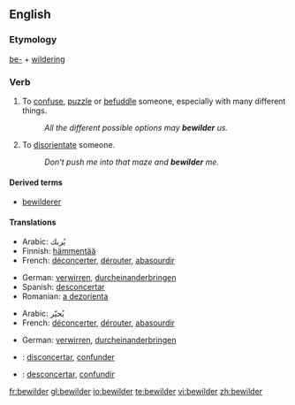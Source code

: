 ==English==

===Etymology===
[[be-]] + [[wildering]]

===Verb===
{{en-verb}}

# {{transitive}} To [[confuse]], [[puzzle]] or [[befuddle]] someone, especially with many different things.
#:''All the different possible options may '''bewilder''' us.''
# {{transitive}} To [[disorientate]] someone.
#:''Don't push me into that maze and '''bewilder''' me.''

==== Derived terms ====
* [[bewilderer]]

====Translations====
{{trans-top|confuse}}
* Arabic: يُربك
* Finnish: [[hämmentää]]
* French: [[déconcerter]], [[dérouter]], [[abasourdir]]
{{trans-mid}}
* German: [[verwirren]], [[durcheinanderbringen]]
* Spanish: [[desconcertar]]
* Romanian: [[a dezorienta]]
{{trans-bottom}}

{{trans-top|disorientate}}
* Arabic: يُحيّر
* French: [[déconcerter]], [[dérouter]], [[abasourdir]]
{{trans-mid}}
* German: [[verwirren]], [[durcheinanderbringen]]
{{trans-bottom}}

{{checktrans-top}}
* {{ttbc|Interlingua}}: [[disconcertar]], [[confunder]]
* {{ttbc|Spanish}}: [[desconcertar]], [[confundir]]
{{trans-bottom}}

[[fr:bewilder]]
[[gl:bewilder]]
[[io:bewilder]]
[[te:bewilder]]
[[vi:bewilder]]
[[zh:bewilder]]